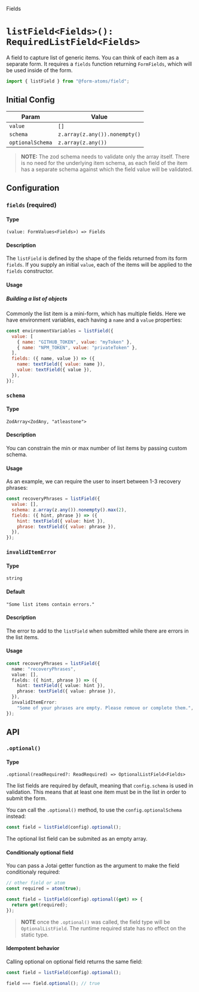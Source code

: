 
<Meta title="fields/listField" of={listFieldStories} />

<hgroup>

<p class="category">Fields</p>

# `listField<Fields>(): RequiredListField<Fields>`

A field to capture list of generic items. You can think of each item as a separate form. It requires a `fields` function returning `FormFields`, which will be used inside of the form.

</hgroup>

```ts
import { listField } from "@form-atoms/field";
```

## Initial Config

| Param            | Value                         |
| ---------------- | ----------------------------- |
| `value`          | `[]`                          |
| `schema`         | `z.array(z.any()).nonempty()` |
| `optionalSchema` | `z.array(z.any())`            |

> **NOTE:** The zod schema needs to validate only the array itself.
> There is no need for the underlying item schema, as each field of the item has a separate schema against which the field value will be validated.

## Configuration

### `fields` (required)

#### Type

`(value: FormValues<Fields>) => Fields`

#### Description

The `listField` is defined by the shape of the fields returned from its form `fields`. If you supply an initial `value`, each of the items will be applied to the `fields` constructor.

#### Usage

##### Building a list of objects

Commonly the list item is a mini-form, which has multiple fields. Here we have environment variables, each having a `name` and a `value` properties:

```js
const environmentVariables = listField({
  value: [
    { name: "GITHUB_TOKEN", value: "myToken" },
    { name: "NPM_TOKEN", value: "privateToken" },
  ],
  fields: ({ name, value }) => ({
    name: textField({ value: name }),
    value: textField({ value }),
  }),
});
```

### `schema`

#### Type

`ZodArray<ZodAny, "atleastone">`

#### Description

You can constrain the min or max number of list items by passing custom schema.

#### Usage

As an example, we can require the user to insert between 1-3 recovery phrases:

```js
const recoveryPhrases = listField({
  value: [],
  schema: z.array(z.any()).nonempty().max(2),
  fields: ({ hint, phrase }) => ({
    hint: textField({ value: hint }),
    phrase: textField({ value: phrase }),
  }),
});
```

### `invalidItemError`

#### Type

`string`

#### Default

`"Some list items contain errors."`

#### Description

The error to add to the `listField` when submitted while there are errors in the list items.

#### Usage

```ts
const recoveryPhrases = listField({
  name: "recoveryPhrases",
  value: [],
  fields: ({ hint, phrase }) => ({
    hint: textField({ value: hint }),
    phrase: textField({ value: phrase }),
  }),
  invalidItemError:
    "Some of your phrases are empty. Please remove or complete them.",
});
```

## API

### `.optional()`

#### Type

`.optional(readRequired?: ReadRequired) => OptionalListField<Fields>`

The list fields are required by default, meaning that `config.schema` is used in validation.
This means that at least one item must be in the list in order to submit the form.

You can call the `.optional()` method, to use the `config.optionalSchema` instead:

```js
const field = listField(config).optional();
```

The optional list field can be submited as an empty array.

#### Conditionaly optional field

You can pass a Jotai getter function as the argument to make the field conditionaly required:

```js
// other field or atom
const required = atom(true);

const field = listField(config).optional((get) => {
  return get(required);
});
```

> **NOTE** once the `.optional()` was called, the field type will be `OptionalListField`. The runtime required state has no effect on the static type.

#### Idempotent behavior

Calling optional on optional field returns the same field:

```js
const field = listField(config).optional();

field === field.optional(); // true
```

<Stories />
